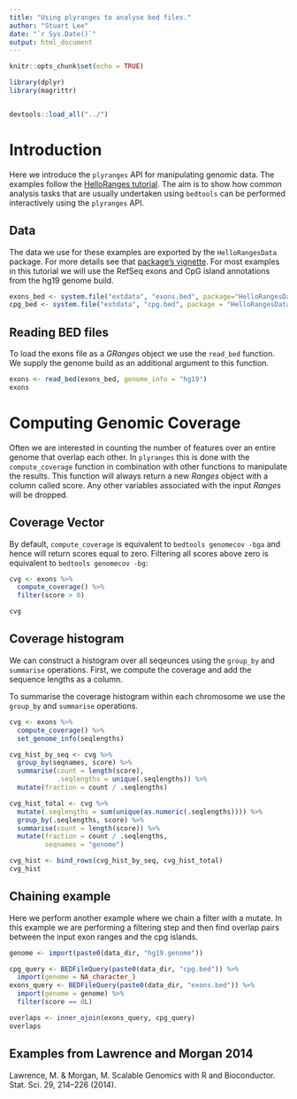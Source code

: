 ```yaml
---
title: "Using plyranges to analyse bed files."
author: "Stuart Lee"
date: "`r Sys.Date()`"
output: html_document
---
```


```r
knitr::opts_chunk$set(echo = TRUE)

library(dplyr)
library(magrittr)


devtools::load_all("../")
```

# Introduction

Here we introduce the `plyranges` API for manipulating genomic data. 
The examples follow the [HelloRanges tutorial](http://bioconductor.org/packages/release/bioc/vignettes/HelloRanges/inst/doc/tutorial.pdf). The aim is to show how common analysis 
tasks that are usually undertaken using `bedtools` can be performed interactively
using the `plyranges` API.

## Data
The data we use for these examples are exported by the `HelloRangesData` 
package. For more details see that [package's vignette](http://bioconductor.org/packages/release/data/experiment/vignettes/HelloRangesData/inst/doc/intro.pdf). For most examples in this tutorial we will use 
the RefSeq exons and CpG island annotations from the hg19 genome build.
```r
exons_bed <- system.file("extdata", "exons.bed", package="HelloRangesData")
cpg_bed <- system.file("extdata", "cpg.bed", package = "HelloRangesData")

```

## Reading BED files

To load the exons file as a _GRanges_ object we use the `read_bed` function.
We supply the genome build as an additional argument to this function.
```r
exons <- read_bed(exons_bed, genome_info = "hg19")
exons
```

# Computing Genomic Coverage

Often we are interested in counting the number of features over
an entire genome that overlap each other. In `plyranges` this is
done with the `compute_coverage` function in combination with other functions
to manipulate the results. This function will always return a new _Ranges_ 
object with a column called score. Any other variables associated with the
input _Ranges_ will be dropped.

## Coverage Vector

By default, `compute_coverage` is equivalent to `bedtools genomecov -bga` and
hence will return scores equal to zero. Filtering all scores above zero
is equivalent to `bedtools genomecov -bg`:
```r

cvg <- exons %>% 
  compute_coverage() %>% 
  filter(score > 0)

cvg
```

## Coverage histogram

We can construct a histogram over all seqeunces 
using the `group_by` and `summarise` operations. First, we compute the 
coverage and add the sequence lengths as a column.  

To summarise the coverage histogram within each chromosome we use the 
`group_by` and `summarise` operations. 
```r
cvg <- exons %>% 
  compute_coverage() %>% 
  set_genome_info(seqlengths)

cvg_hist_by_seq <- cvg %>%   
  group_by(seqnames, score) %>%
  summarise(count = length(score),
            .seqlengths = unique(.seqlengths)) %>% 
  mutate(fraction = count / .seqlengths)

cvg_hist_total <- cvg %>%
  mutate(.seqlengths = sum(unique(as.numeric(.seqlengths)))) %>% 
  group_by(.seqlengths, score) %>% 
  summarise(count = length(score)) %>% 
  mutate(fraction = count / .seqlengths,
         seqnames = "genome")

cvg_hist <- bind_rows(cvg_hist_by_seq, cvg_hist_total)
cvg_hist
```

## Chaining example 

Here we perform another example where we chain a filter with a mutate. In
this example we are performing a filtering step and then find overlap pairs
between the input exon ranges and the cpg islands. 

```r
genome <- import(paste0(data_dir, "hg19.genome"))

cpg_query <- BEDFileQuery(paste0(data_dir, "cpg.bed")) %>% 
  import(genome = NA_character_) 
exons_query <- BEDFileQuery(paste0(data_dir, "exons.bed")) %>% 
  import(genome = genome) %>% 
  filter(score == 0L)

overlaps <- inner_ojoin(exons_query, cpg_query) 
overlaps
```

## Examples from Lawrence and Morgan 2014

Lawrence, M. & Morgan, M. Scalable Genomics with R and Bioconductor. Stat. Sci. 29, 214–226 (2014).
